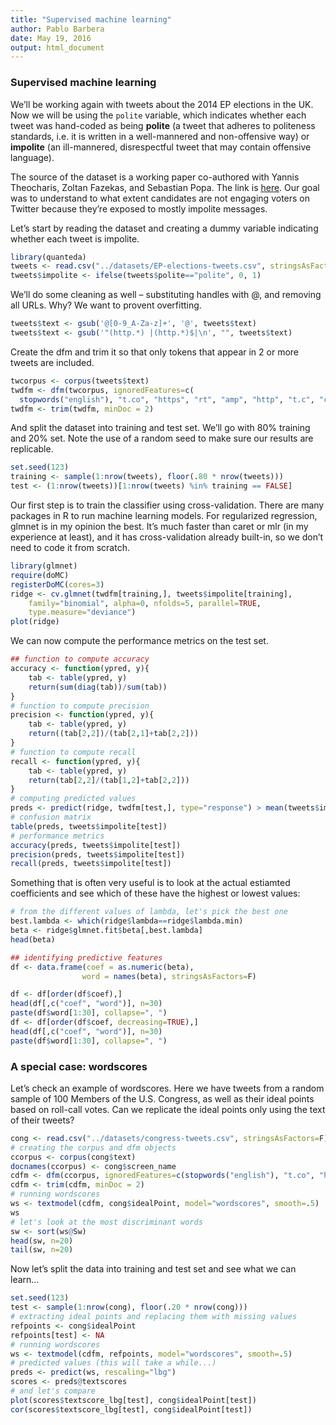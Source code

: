 ```yaml
---
title: "Supervised machine learning"
author: Pablo Barbera
date: May 19, 2016
output: html_document
---
```


### Supervised machine learning

We'll be working again with tweets about the 2014 EP elections in the UK. Now we will be using the `polite` variable, which indicates whether each tweet was hand-coded as being __polite__ (a tweet that adheres to politeness standards, i.e. it is written in a well-mannered and
non-offensive way) or __impolite__ (an ill-mannered, disrespectful tweet that may contain offensive language).

The source of the dataset is a working paper co-authored with Yannis Theocharis, Zoltan Fazekas, and Sebastian Popa. The link is [here](http://pablobarbera.com/static/Theocharis_Barbera_Fazekas_Popa_APSA2015.pdf). Our goal was to understand to what extent candidates are not engaging voters on Twitter because they're exposed to mostly impolite messages.

Let's start by reading the dataset and creating a dummy variable indicating whether each tweet is impolite.

```r
library(quanteda)
tweets <- read.csv("../datasets/EP-elections-tweets.csv", stringsAsFactors=F)
tweets$impolite <- ifelse(tweets$polite=="polite", 0, 1)
```

We'll do some cleaning as well -- substituting handles with @, and removing all URLs. Why? We want to provent overfitting.
```r
tweets$text <- gsub('@[0-9_A-Za-z]+', '@', tweets$text)
tweets$text <- gsub('"(http.*) |(http.*)$|\n', "", tweets$text)
```

Create the dfm and trim it so that only tokens that appear in 2 or more tweets are included.
```r
twcorpus <- corpus(tweets$text)
twdfm <- dfm(twcorpus, ignoredFeatures=c(
  stopwords("english"), "t.co", "https", "rt", "amp", "http", "t.c", "can"))
twdfm <- trim(twdfm, minDoc = 2)
```

And split the dataset into training and test set. We'll go with 80% training and 20% set. Note the use of a random seed to make sure our results are replicable.
```r
set.seed(123)
training <- sample(1:nrow(tweets), floor(.80 * nrow(tweets)))
test <- (1:nrow(tweets))[1:nrow(tweets) %in% training == FALSE]
```

Our first step is to train the classifier using cross-validation. There are many packages in R to run machine learning models. For regularized regression, glmnet is in my opinion the best. It's much faster than caret or mlr (in my experience at least), and it has cross-validation already built-in, so we don't need to code it from scratch.

```r
library(glmnet)
require(doMC)
registerDoMC(cores=3)
ridge <- cv.glmnet(twdfm[training,], tweets$impolite[training], 
	family="binomial", alpha=0, nfolds=5, parallel=TRUE,
	type.measure="deviance")
plot(ridge)
```

We can now compute the performance metrics on the test set.
```r
## function to compute accuracy
accuracy <- function(ypred, y){
	tab <- table(ypred, y)
	return(sum(diag(tab))/sum(tab))
}
# function to compute precision
precision <- function(ypred, y){
	tab <- table(ypred, y)
	return((tab[2,2])/(tab[2,1]+tab[2,2]))
}
# function to compute recall
recall <- function(ypred, y){
	tab <- table(ypred, y)
	return(tab[2,2]/(tab[1,2]+tab[2,2]))
}
# computing predicted values
preds <- predict(ridge, twdfm[test,], type="response") > mean(tweets$impolite[test])
# confusion matrix
table(preds, tweets$impolite[test])
# performance metrics
accuracy(preds, tweets$impolite[test])
precision(preds, tweets$impolite[test])
recall(preds, tweets$impolite[test])
```

Something that is often very useful is to look at the actual estiamted coefficients and see which of these have the highest or lowest values:

```r
# from the different values of lambda, let's pick the best one
best.lambda <- which(ridge$lambda==ridge$lambda.min)
beta <- ridge$glmnet.fit$beta[,best.lambda]
head(beta)

## identifying predictive features
df <- data.frame(coef = as.numeric(beta),
				word = names(beta), stringsAsFactors=F)

df <- df[order(df$coef),]
head(df[,c("coef", "word")], n=30)
paste(df$word[1:30], collapse=", ")
df <- df[order(df$coef, decreasing=TRUE),]
head(df[,c("coef", "word")], n=30)
paste(df$word[1:30], collapse=", ")
```

### A special case: wordscores

Let's check an example of wordscores. Here we have tweets from a random sample of 100 Members of the U.S. Congress, as well as their ideal points based on roll-call votes. Can we replicate the ideal points only using the text of their tweets?

```r
cong <- read.csv("../datasets/congress-tweets.csv", stringsAsFactors=F)
# creating the corpus and dfm objects
ccorpus <- corpus(cong$text)
docnames(ccorpus) <- cong$screen_name
cdfm <- dfm(ccorpus, ignoredFeatures=c(stopwords("english"), "t.co", "https", "rt", "amp", "http", "t.c", "can"))
cdfm <- trim(cdfm, minDoc = 2)
# running wordscores
ws <- textmodel(cdfm, cong$idealPoint, model="wordscores", smooth=.5)
ws
# let's look at the most discriminant words
sw <- sort(ws@Sw)
head(sw, n=20)
tail(sw, n=20)
```

Now let's split the data into training and test set and see what we can learn...

```r
set.seed(123)
test <- sample(1:nrow(cong), floor(.20 * nrow(cong)))
# extracting ideal points and replacing them with missing values
refpoints <- cong$idealPoint
refpoints[test] <- NA
# running wordscores
ws <- textmodel(cdfm, refpoints, model="wordscores", smooth=.5)
# predicted values (this will take a while...)
preds <- predict(ws, rescaling="lbg")
scores <- preds@textscores
# and let's compare
plot(scores$textscore_lbg[test], cong$idealPoint[test])
cor(scores$textscore_lbg[test], cong$idealPoint[test])
```


